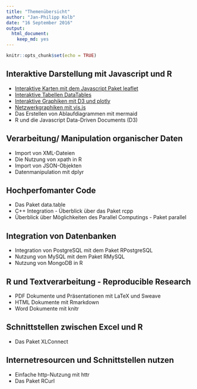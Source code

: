 ```yaml
---
title: "Themenübersicht"
author: "Jan-Philipp Kolb"
date: "16 September 2016"
output: 
  html_document: 
    keep_md: yes
---
```


```r
knitr::opts_chunk$set(echo = TRUE)
```

## Interaktive Darstellung mit Javascript und R

-	[Interaktive Karten mit dem Javascript Paket leaflet](https://github.com/Japhilko/RInterfaces/blob/master/slides/leaflet.md)
-	[Interaktive Tabellen DataTables](https://github.com/Japhilko/RInterfaces/blob/master/slides/DataTables.md)
-	[Interaktive Graphiken mit D3 und plotly](https://github.com/Japhilko/RInterfaces/blob/master/slides/plotly.md)
-	[Netzwerkgraphiken mit vis.js](https://github.com/Japhilko/RInterfaces/blob/master/slides/visNetwork.md)
-	Das Erstellen von Ablaufdiagrammen mit mermaid
-	R und die Javascript Data-Driven Documents (D3)

## Verarbeitung/ Manipulation organischer Daten
-	Import von XML-Dateien
-	Die Nutzung von xpath in R
-	Import von JSON-Objekten
-	Datenmanipulation mit dplyr

## Hochperfomanter Code
-	Das Paket data.table
-	C++ Integration - Überblick über das Paket rcpp
-	Überblick über Möglichkeiten des Parallel Computings - Paket parallel

## Integration von Datenbanken
-	Integration von PostgreSQL mit dem Paket 
RPostgreSQL
-	Nutzung von MySQL mit dem Paket RMySQL
-	Nutzung von MongoDB in R

## R und Textverarbeitung - Reproducible Research
-	PDF Dokumente und Präsentationen mit LaTeX und Sweave
-	HTML Dokumente mit Rmarkdown
-	Word Dokumente mit knitr

## Schnittstellen zwischen Excel und R
-	Das Paket XLConnect

## Internetresourcen und Schnittstellen nutzen
-	Einfache http-Nutzung mit httr
-	Das Paket RCurl
